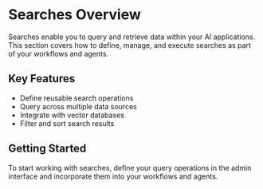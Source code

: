 # Searches Overview

Searches enable you to query and retrieve data within your AI applications. This section covers how to define, manage, and execute searches as part of your workflows and agents.

## Key Features

- Define reusable search operations
- Query across multiple data sources
- Integrate with vector databases
- Filter and sort search results

## Getting Started

To start working with searches, define your query operations in the admin interface and incorporate them into your workflows and agents.
